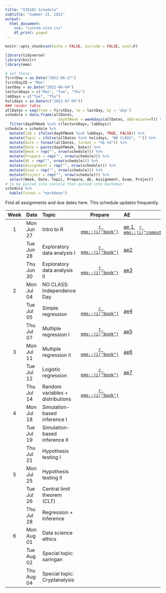 ```yaml
---
title: "STA101 Schedule"
subtitle: "Summer II, 2022"
output:
  html_document:
    css: "custom-site.css"
    df_print: paged
---
```



```r
knitr::opts_chunk$set(echo = FALSE, include = FALSE, eval=F)
```

```r
library(tidyverse)
library(knitr)
library(emo)
```

```r
# set these:
firstDay = as.Date("2022-06-27")
firstDayID = "Mon"
lastDay = as.Date("2022-08-04")
lectureDays = c("Mon", "Tue", "Thu")
labDays = c("Tue", "Thu")
holidays = as.Date(c("2022-07-04"))
### render table
allDates = seq(from = firstDay, to = lastDay, by = 'day')
schedule = data.frame(allDates,
                        dayOfWeek = weekdays(allDates, abbreviate=T)) %>%
  filter(dayOfWeek %in% c(lectureDays, labDays))
schedule = schedule %>%
  mutate(lab = ifelse(dayOfWeek %in% labDays, TRUE, FALSE)) %>%
  mutate(Topic = ifelse(allDates %in% holidays, "NO CLASS", "")) %>%
  mutate(Date = format(allDates, format = "%b %d")) %>%
  mutate(Date = paste(dayOfWeek, Date)) %>%
  mutate(Week = rep("", nrow(schedule))) %>%
  mutate(Prepare = rep("", nrow(schedule))) %>%
  mutate(AE = rep("", nrow(schedule))) %>%
  mutate(Assignment = rep("", nrow(schedule))) %>%
  mutate(Exam = rep("", nrow(schedule))) %>%
  mutate(Project = rep("", nrow(schedule))) %>%
  select(Week, Date, Topic, Prepare, AE, Assignment, Exam, Project)
# to be pasted into console then pasted into markdown:
schedule %>%
  kable(format = "markdown")
```

Find all assignments and due dates here. This schedule updates frequently. 

|Week |Date       |Topic    |Prepare |AE |Lab |Exam |Project |
|:--:|:-----|:--------------|:---:|:----|:----------|:----|:-------|
|   1  |Mon Jun 27 |  Intro to R       |  [`r emo::ji("book")`](/prepare/week-1)     |[ae 1](/static/appex/ae1.html), \ \ [`r emo::ji("computer")`](/static/slides/day01.html)    |           |     |        |
|     |Tue Jun 28 |  Exploratory data analysis I       | [`r emo::ji("book")`](/prepare/week-1)     | [ae2](/static/appex/ae2.html) | [lab 1](/static/labs/lab01.html), \ \ [`r emo::ji("computer")`](/static/slides/lab-01-slides.html)             |     |        |
|     |Thu Jun 30 |  Exploratory data analysis II       | [`r emo::ji("book")`](/prepare/week-1)        | [ae3](/static/appex/ae3.html) | [lab 2](/static/labs/lab02.html)             |     |        |
|  2   |Mon Jul 04 |NO CLASS: Independence Day |        |   |           |     |        |
|     |Tue Jul 05 | Simple regression        | [`r emo::ji("book")`](/prepare/week-2)    | [ae4](/static/appex/ae4.html) | [lab 3](/static/labs/lab03.html)            |     |        |
|     |Thu Jul 07 | Multiple regression I       | [`r emo::ji("book")`](/prepare/week-2)       | [ae5](/static/appex/ae5.html) | No lab: exam released           |  [exam 1](/static/exams/exam01.html)   |        |
|  3   |Mon Jul 11 | Multiple regression II       | [`r emo::ji("book")`](/prepare/week-3)   | [ae6](/static/appex/ae6.html)   |           |  exam 1 due   |        |
|     |Tue Jul 12 | Logistic regression         | [`r emo::ji("book")`](/prepare/week-3)   | [ae7](/static/appex/ae7.html)  |  Regression project: workday         |      |  [Regression project](/projects/regression-project)      |
|     |Thu Jul 14 | Random variables + distributions      | [`r emo::ji("book")`](/prepare/week-3) | | [lab 4]()              |     |        |
|  4   |Mon Jul 18 | Simulation-based inference I         |        |   |           |     |        |
|     |Tue Jul 19 | Simulation-based inference II       |        |  | [lab 5]()              |     |        |
|     |Thu Jul 21 | Hypothesis testing I        |        | | No lab: exam released             |  [exam 2]()   |        |
|  5   |Mon Jul 25 | Hypothesis testing II        |        |   |           |  exam 2 due    |     |
|     |Tue Jul 26 | Central limit theorem (CLT)      |        | | [lab 6]()              |     |        |
|     |Thu Jul 28 | Regression + inference       |        |  | Final project: peer-review             |     |        |
|  6   |Mon Aug 01 | Data science ethics         |        |   |           |     |        |
|     |Tue Aug 02 | Special topic: xaringan       |        | | [lab 7]()           |     |        |
|     |Thu Aug 04 | Special topic: Cryptanalysis       |        | | Final project: workday             |     |        |